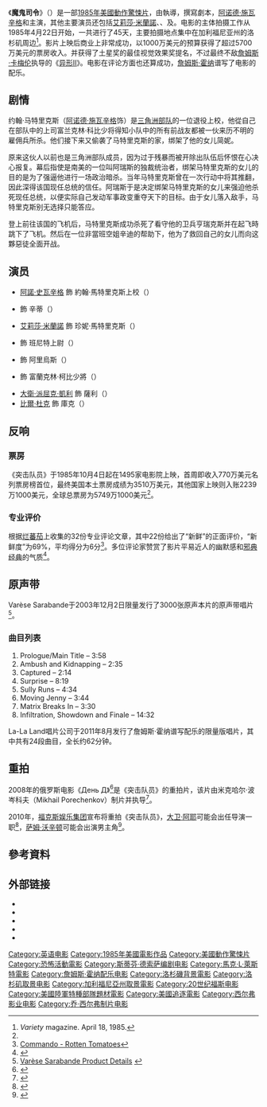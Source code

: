 {{noteTA
|T=zh-hans:突击队员; zh-tw:魔鬼司令; zh-hk:獨闖龍潭
|1=zh-hans:突击队员; zh-tw:魔鬼司令; zh-hk:獨闖龍潭
|2=zh-hans:阿诺德·施瓦辛格; zh-tw:阿諾·史瓦辛格; zh-hk:阿諾·舒華辛力加
}}
{{noteTA
|G1=Show
|G2=Movie
|T=zh-tw:魔鬼司令;zh-hk:獨闖龍潭;zh-cn:突击队员;
}}
{{Infobox film
| name           = 魔鬼司令
| original_name  = {{lang|en|''Commando''}}
| image          = Commandoposter.jpg
| caption        = 電影海報
| director       = {{le|馬克·L·萊斯特|Mark L. Lester}}
| producer       = [[喬·西佛|喬·西佛]]
| screenplay     = {{le|史蒂芬·E·德蘇薩|Steven E. de Souza}}
| story          = {{Plain list|
* 史蒂芬·德蘇薩
* {{le|傑夫·洛布|Jeph Loeb}}
* 馬修·魏斯曼（{{lang|en|Matthew Weisman}}）
}}
| starring       = {{Plain list|
* [[阿諾·史瓦辛格|阿諾·史瓦辛格]]
* {{le|瑞·道恩·瓊|Rae Dawn Chong}}
* {{le|維朗·威爾斯 (演員)|Vernon Wells (actor)|維朗·威爾斯}}
* {{le|丹·艾迪亞|Dan Hedaya}}
* [[艾莉莎·米蘭諾|艾莉莎·米蘭諾]]
* {{le|詹姆斯·奧森 (演員)|James Olson (actor)|詹姆斯·奧森}}
}}
| music          = [[詹姆斯·霍納|詹姆斯·霍納]]
| cinematography = {{le|馬修·F·昂納蒂|Matthew F. Leonetti}}
| editing        = {{Plain list|
* {{le|葛倫·法爾|Glenn Farr}}
* {{le|馬克·戈德布拉特|Mark Goldblatt}}
* {{le|約翰·F·林克|John F. Link}}
}}
| studio         = {{le|西佛影業|Silver Pictures}}
| distributor    = [[二十世紀福斯|二十世紀福斯]]
| released       = {{Film date|1985|10|4|美國}}
| runtime        = 90分鐘<ref name="runtime" />
| country        = {{USA}}
| language       = 英語
| budget         = 1000萬美元<ref name="TheNumbers" />
| gross          = 5750萬美元<ref name="BOM" />
| preceded_by    = 
| followed_by    = 
| cn_name        = 突击队员
| hk_name        = 獨闖龍潭
| tw_name        = 魔鬼司令
}}
《'''魔鬼司令'''》（{{lang-en|''Commando''}}）是一部[[1985年電影|1985年]][[美國|美國]][[動作片|動作]][[驚悚片|驚悚片]]，由{{le|馬克·L·萊斯特|Mark L. Lester}}執導，{{le|史蒂芬·德蘇薩|Steven E. de Souza}}撰寫劇本，[[阿诺德·施瓦辛格|阿诺德·施瓦辛格]]和{{le|瑞·道恩·瓊|Rae Dawn Chong}}主演，其他主要演员还包括[[艾莉莎·米蘭諾|艾莉莎·米蘭諾]]、{{le|詹姆斯·奧森 (演員)|James Olson (actor)|詹姆斯·奧森}}、{{le|丹·艾迪亞|Dan Hedaya}}及{{le|維朗·威爾斯 (演員)|Vernon Wells (actor)|維朗·威爾斯}}。电影的主体拍摄工作从1985年4月22日开始，一共进行了45天，主要拍摄地点集中在加利福尼亚州的洛杉矶周边<ref>''Variety'' magazine. April 18, 1985.</ref>。影片上映后商业上非常成功，以1000万美元的预算获得了超过5700万美元的票房收入。并获得了土星奖的最佳视觉效果奖提名，不过最终不敌[[詹姆斯·卡梅伦|詹姆斯·卡梅伦]]执导的《[[异形II|异形II]]》。电影在评论方面也还算成功，[[詹姆斯·霍纳|詹姆斯·霍纳]]谱写了电影的配乐。

==剧情==
约翰·马特里克斯（[[阿诺德·施瓦辛格|阿诺德·施瓦辛格]]饰）是[[三角洲部队|三角洲部队]]的一位退役上校，他從自己在部队中的上司富兰克林·科比少将得知小队中的所有前战友都被一伙来历不明的雇佣兵所杀。他们接下来又偷袭了马特里克斯的家，绑架了他的女儿简妮。

原来这伙人以前也是三角洲部队成员，因为过于残暴而被开除出队伍后怀恨在心决心报复。幕后指使是南美的一位叫阿瑞斯的独裁统治者，绑架马特里克斯的女儿的目的是为了强逼他进行一场政治暗杀。当年马特里克斯曾在一次行动中将其推翻，因此深得该国现任总统的信任。阿瑞斯于是决定绑架马特里克斯的女儿来强迫他杀死现任总统，以便实际自己发动军事政变重夺天下的目标。由于女儿落入敌手，马特里克斯别无选择只能答应。

登上前往该国的飞机后，马特里克斯成功杀死了看守他的卫兵亨瑞克斯并在起飞時跳下了飞机。然后在一位非當班空姐辛迪的帮助下，他为了救回自己的女儿而向这夥惡徒全面开战。

==演员==
* [[阿諾·史瓦辛格|阿諾·史瓦辛格]] 飾 約翰·馬特里克斯上校（{{lang|en|Col. John Matrix}}）
* {{le|瑞·道恩·瓊|Rae Dawn Chong}} 飾 辛蒂（{{lang|en|Cindy}}）
* [[艾莉莎·米蘭諾|艾莉莎·米蘭諾]] 飾 珍妮·馬特里克斯（{{lang|en|Jenny Matrix}}）
* {{le|維朗·威爾斯 (演員)|Vernon Wells (actor)|維朗·威爾斯}} 飾 班尼特上尉（{{lang|en|Captain Bennett}}）
* {{le|丹·艾迪亞|Dan Hedaya}} 飾 阿里烏斯（{{lang|en|Arius}}）
* {{le|詹姆斯·奧森 (演員)|James Olson (actor)|詹姆斯·奧森}} 飾 富蘭克林·柯比少將（{{lang|en|Maj Gen. Franklin Kirby}}）
* [[大衛·派屈克·凱利|大衛·派屈克·凱利]] 飾 薩利（{{lang|en|Sully}}）
* [[比爾·杜克|比爾·杜克]] 飾 庫克（{{lang|en|Cooke}}）

==反响==
===票房===
《突击队员》于1985年10月4日起在1495家电影院上映，首周即收入770万美元名列票房榜首位，最终美国本土票房成绩为3510万美元，其他国家上映则入账2239万1000美元，全球总票房为5749万1000美元<ref name="BOM" />。

===专业评价===
根据[[烂蕃茄|烂蕃茄]]上收集的32份专业评论文章，其中22份给出了“新鲜”的正面评价，“新鲜度”为69%，平均得分为6分<ref>[http://www.rottentomatoes.com/m/1004567-commando/ Commando - Rotten Tomatoes]</ref>。多位评论家赞赏了影片平易近人的幽默感和[[邪典电影|邪典经典]]的气质<ref>{{cite news|title= Commando': A Bloody Mess. Movie Reviews|publisher= Morning Call|url= http://articles.mcall.com/1985-10-05/entertainment/2505070_1_commando-movie-reviews-terrorists|accessdate= 2010-11-30|archive-date= 2017-02-08|archive-url= https://web.archive.org/web/20170208134826/http://articles.mcall.com/1985-10-05/entertainment/2505070_1_commando-movie-reviews-terrorists|dead-url= no}}</ref>。

==原声带==
{{Infobox album
| Name        = Commando
| Type        = Soundtrack
| Longtype    =
| Artist      = [[詹姆斯·霍纳|詹姆斯·霍纳]]
| Cover       = <!-- 檔案不存在 COMMANDOST.jpg -->
| Released    = 2003年12月
| Recorded    =
| Genre       = Soundtrack
| Length      = 43:21
| Label       = Varèse Sarabande
| Producer    =
| Last album  =
| This album  =
| Next album  =
}}
{{Album ratings
| rev1      = [[Allmusic|Allmusic]]
| rev1Score = {{Rating|2|5}} [{{Allmusic|class=album|id=r820720|pure_url=yes}} link]}}

Varèse Sarabande于2003年12月2日限量发行了3000张原声本片的原声带唱片<ref>[http://www.varesesarabande.com/details.asp?pid=VCL%2D1103%2D1026%2D2 Varèse Sarabande Product Details] {{webarchive|url=https://web.archive.org/web/20100928001724/http://www.varesesarabande.com/details.asp?pid=VCL-1103-1026-2 |date=2010-09-28 }}</ref>。

===曲目列表===
# Prologue/Main Title – 3:58
# Ambush and Kidnapping – 2:35
# Captured – 2:14
# Surprise – 8:19
# Sully Runs – 4:34
# Moving Jenny – 3:44
# Matrix Breaks In – 3:30
# Infiltration, Showdown and Finale – 14:32

{{clear}}

La-La Land唱片公司于2011年8月发行了詹姆斯·霍纳谱写配乐的限量版唱片，其中共有24段曲目，全长约62分钟。
{{Infobox album
| Name        = 突击队员
| Type        = Soundtrack
| Longtype    =
| Artist      = 詹姆斯·霍纳
| Cover       =
| Released    = 2011年8月
| Recorded    =
| Genre       = Soundtrack
| Length      = 61:48
| Label       = La-La Land唱片公司
| Producer    =
| Last album  =
| This album  =
| Next album  =
}}

{{clear}}

==重拍==
2008年的俄罗斯电影《День Д》<ref>{{cite web|url=http://translate.google.com/translate?hl=en&sl=ru&u=http://www.d-day.ru/&ei=PPxpTa6mOc29tgfc__3mAg&sa=X&oi=translate&ct=result&resnum=9&ved=0CEwQ7gEwCA&prev=/search%3Fq%3D%25D0%2594%25D0%25B5%25D0%25BD%25D1%258C%2B%25D0%2594%26hl%3Den%26client%3Dfirefox-a%26hs%3Dkpb%26rls%3Dorg.mozilla:en-US:official%26prmd%3Divns|title='День Д' (Day-D) Official Website (''translated'')}}</ref>是《突击队员》的重拍片，该片由米克哈尔·波岑科夫（Mikhail Porechenkov）制片并执导<ref>{{cite web|last=Mack|first=Andrew|title=It's Russian COMMANDO! Trailer for Mihail Porechenkov's 'День Д' aka. Day|url=http://twitchfilm.com/news/2008/06/trailer-for-mihail-porechenkovs-aka-day-d.php|publisher=Twitch}}</ref>。

2010年，[[福克斯娱乐集团|福克斯娱乐集团]]宣布将重拍《突击队员》，[[大卫·阿耶|大卫·阿耶]]可能会出任导演一职<ref>{{cite web|url=http://popwatch.ew.com/2010/04/29/commando-remake-in-the-works-who-should-take-arnold-schwarzeneggers-role/|title=''Commando'' remake in the works: Who should take Arnold Schwarzenegger's role?|last=Markovitz|first=Adam|work=Entertainment Weekly|accessdate=2010-09-19}}</ref>，[[萨姆·沃辛顿|萨姆·沃辛顿]]可能会出演男主角<ref>{{cite web|author=Commando Remake Attaches Sam Worthington |url=http://www.newsinfilm.com/2010/08/14/commando-remake-attaches-sam-worthington/ |title='Commando' Remake Attaches Sam Worthington |publisher=News in Film |accessdate=2011-09-19}}</ref>。

== 參考資料 ==
{{reflist|30em|refs=

<ref name="runtime">{{cite web|url=http://bbfc.co.uk/releases/commando-1985|title=COMMANDO (18)|work=[[British_Board_of_Film_Classification|British Board of Film Classification]]|accessdate=2018-08-01}}</ref>

<ref name="TheNumbers">{{cite web|url=http://www.the-numbers.com/movies/1985/0CMMN.php|title=Commando (1985)|work=[[The_Numbers_(網站)|The Numbers]]|accessdate=2018-08-01}}</ref>

<ref name="BOM">{{cite web|url=http://www.boxofficemojo.com/movies/?id=commando.htm|title=Commando (1985)|work=[[Box_Office_Mojo|Box Office Mojo]]|accessdate=2018-08-01}}</ref>

}}

==外部链接==
{{portal|美國|電影}}
{{wikiquote|Commando}}
* {{IMDb title|id=0088944}}
* {{mojo title|id=commando}}
* {{Amg movie|10528}}
* {{rotten Tomatoes|1004567-commando}}
* {{AFI film|57535}}

{{Mark L. Lester}}
{{DEFAULTSORT:Commando}}
[[Category:英语电影|Category:英语电影]]
[[Category:1985年美國電影作品|Category:1985年美國電影作品]]
[[Category:美國動作驚悚片|Category:美國動作驚悚片]]
[[Category:恐怖活動電影|Category:恐怖活動電影]]
[[Category:斯蒂芬·德索萨编剧电影|Category:斯蒂芬·德索萨编剧电影]]
[[Category:馬克·L·萊斯特電影|Category:馬克·L·萊斯特電影]]
[[Category:詹姆斯·霍纳配乐电影|Category:詹姆斯·霍纳配乐电影]]
[[Category:洛杉磯背景電影|Category:洛杉磯背景電影]]
[[Category:洛杉矶取景电影|Category:洛杉矶取景电影]]
[[Category:加利福尼亞州取景電影|Category:加利福尼亞州取景電影]]
[[Category:20世纪福斯电影|Category:20世纪福斯电影]]
[[Category:美國陸軍特種部隊題材電影|Category:美國陸軍特種部隊題材電影]]
[[Category:美國追逐電影|Category:美國追逐電影]]
[[Category:西尔弗影业电影|Category:西尔弗影业电影]]
[[Category:乔·西尔弗制片电影|Category:乔·西尔弗制片电影]]